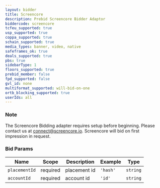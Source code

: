```yaml
---
layout: bidder
title: Screencore
description: Prebid Screencore Bidder Adaptor
biddercode: screencore
tcfeu_supported: true
usp_supported: true
coppa_supported: true
schain_supported: true
media_types: banner, video, native
safeframes_ok: true
deals_supported: true
pbs: true
sidebarType: 1
floors_supported: true
prebid_member: false
fpd_supported: false
gvl_id: none
multiformat_supported: will-bid-on-one
ortb_blocking_supported: true
userIds: all
---
```


### Note

The Screencore Bidding adapter requires setup before beginning. Please contact us at [connect@screencore.io](mailto:connect@screencore.io).
Screencore will bid on first impression in request.

### Bid Params


| Name | Scope | Description | Example | Type |
|---------------|----------|-----------------------|-----------|-----------|
| `placementId` | required | placement id | `'hash'` | `string` |
| `accountId` | required | account id | `'id'` | `string` |
